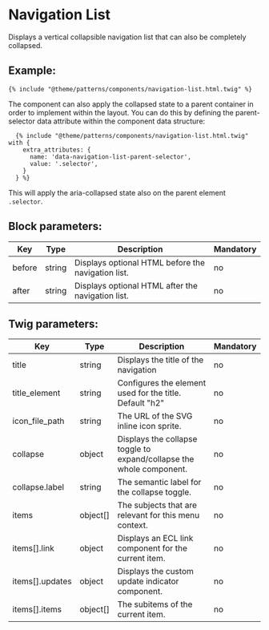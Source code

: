 # Navigation List

Displays a vertical collapsible navigation list that can also be completely collapsed.

## Example:

```
{% include "@theme/patterns/components/navigation-list.html.twig" %}
```

The component can also apply the collapsed state to a parent container in order to implement within the layout.
You can do this by defining the parent-selector data attribute within the component data structure:

```
  {% include "@theme/patterns/components/navigation-list.html.twig" with {
    extra_attributes: {
      name: 'data-navigation-list-parent-selector',
      value: '.selector',
    }
  } %}
```

This will apply the aria-collapsed state also on the parent element `.selector`.

## Block parameters:

| Key    | Type   | Description                                        | Mandatory |
| ------ | ------ | -------------------------------------------------- | --------- |
| before | string | Displays optional HTML before the navigation list. | no        |
| after | string | Displays optional HTML after the navigation list.  | no        |

## Twig parameters:

| Key             | Type     | Description                                                          | Mandatory |
| --------------- | -------- | -------------------------------------------------------------------- | --------- |
| title           | string   | Displays the title of the navigation                                 | no        |
| title_element   | string   | Configures the element used for the title. Default "h2"              | no        |
| icon_file_path  | string   | The URL of the SVG inline icon sprite.                               | no        |
| collapse        | object   | Displays the collapse toggle to expand/collapse the whole component. | no        |
| collapse.label  | string   | The semantic label for the collapse toggle.                          | no        |
| items           | object[] | The subjects that are relevant for this menu context.                | no        |
| items[].link    | object   | Displays an ECL link component for the current item.                 | no        |
| items[].updates | object   | Displays the custom update indicator component.                      | no        |
| items[].items   | object[] | The subitems of the current item.                                    | no        |
